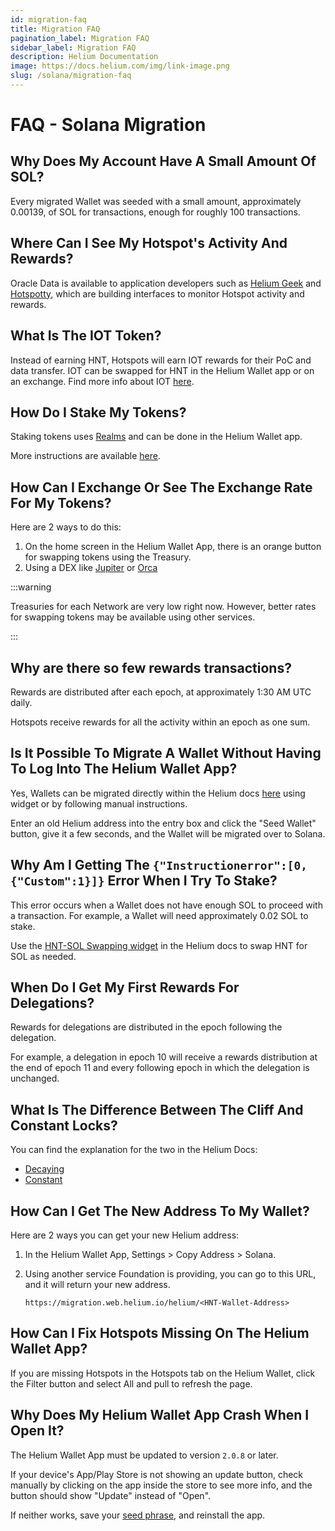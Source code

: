 ```yaml
---
id: migration-faq
title: Migration FAQ
pagination_label: Migration FAQ
sidebar_label: Migration FAQ
description: Helium Documentation
image: https://docs.helium.com/img/link-image.png
slug: /solana/migration-faq
---
```



<LegacyContentBanner />

# FAQ - Solana Migration

## Why Does My Account Have A Small Amount Of SOL?

Every migrated Wallet was seeded with a small amount, approximately 0.00139, of SOL for
transactions, enough for roughly 100 transactions.

## Where Can I See My Hotspot's Activity And Rewards?

Oracle Data is available to application developers such as [Helium Geek](https://heliumgeek.com/)
and [Hotspotty](https://app.hotspotty.net/), which are building interfaces to monitor Hotspot
activity and rewards.

## What Is The IOT Token?

Instead of earning HNT, Hotspots will earn IOT rewards for their PoC and data transfer. IOT can be
swapped for HNT in the Helium Wallet app or on an exchange. Find more info about IOT
[here](/tokens/iot-token).

## How Do I Stake My Tokens?

Staking tokens uses [Realms](https://realms.heliumvote.com/dao/hnt) and can be done in the Helium
Wallet app.

More instructions are available [here](/governance/staking-with-realms/).

## How Can I Exchange Or See The Exchange Rate For My Tokens?

Here are 2 ways to do this:

1. On the home screen in the Helium Wallet App, there is an orange button for swapping tokens using
   the Treasury.
2. Using a DEX like [Jupiter](https://jup.ag) or [Orca](https://orca.so)

:::warning

Treasuries for each Network are very low right now. However, better rates for swapping tokens may be
available using other services.

:::

## Why are there so few rewards transactions?

Rewards are distributed after each epoch, at approximately 1:30 AM UTC daily.

Hotspots receive rewards for all the activity within an epoch as one sum.

## Is It Possible To Migrate A Wallet Without Having To Log Into The Helium Wallet App?

Yes, Wallets can be migrated directly within the Helium docs
[here](/solana/migration/exchange#mapping-helium-wallets-to-solana-wallets) using widget or by
following manual instructions.

Enter an old Helium address into the entry box and click the "Seed Wallet" button, give it a few
seconds, and the Wallet will be migrated over to Solana.

## Why Am I Getting The `{"Instructionerror":[0, {"Custom":1}]}` Error When I Try To Stake?

This error occurs when a Wallet does not have enough SOL to proceed with a transaction. For example,
a Wallet will need approximately 0.02 SOL to stake.

Use the [HNT-SOL Swapping widget](/tokens/sol-token) in the Helium docs to swap HNT for SOL as
needed.

## When Do I Get My First Rewards For Delegations?

Rewards for delegations are distributed in the epoch following the delegation.

For example, a delegation in epoch 10 will receive a rewards distribution at the end of epoch 11 and
every following epoch in which the delegation is unchanged.

## What Is The Difference Between The Cliff And Constant Locks?

You can find the explanation for the two in the Helium Docs:

- [Decaying](/governance/staking-with-realms#decaying)
- [Constant](/governance/staking-with-realms#constant)

## How Can I Get The New Address To My Wallet?

Here are 2 ways you can get your new Helium address:

1. In the Helium Wallet App, Settings > Copy Address > Solana.
2. Using another service Foundation is providing, you can go to this URL, and it will return your
   new address.

   ```
   https://migration.web.helium.io/helium/<HNT-Wallet-Address>
   ```

## How Can I Fix Hotspots Missing On The Helium Wallet App?

If you are missing Hotspots in the Hotspots tab on the Helium Wallet, click the Filter button and
select All and pull to refresh the page.

## Why Does My Helium Wallet App Crash When I Open It?

The Helium Wallet App must be updated to version `2.0.8` or later.

If your device's App/Play Store is not showing an update button, check manually by clicking on the
app inside the store to see more info, and the button should show "Update" instead of "Open".

If neither works, save your [seed phrase](/wallets/wallet-seed-phrase), and reinstall the app.
